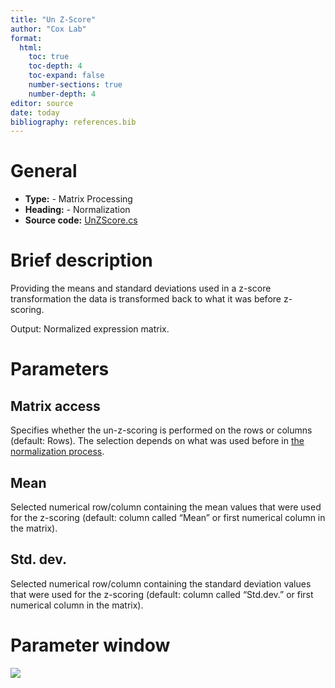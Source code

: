 ```yaml
---
title: "Un Z-Score"
author: "Cox Lab"
format: 
  html:
    toc: true
    toc-depth: 4
    toc-expand: false
    number-sections: true
    number-depth: 4
editor: source
date: today
bibliography: references.bib
---
```


# General

-   **Type:** - Matrix Processing
-   **Heading:** - Normalization
-   **Source code:** [UnZScore.cs](https://github.com/JurgenCox/perseus-plugins/blob/master/PerseusPluginLib/Norm/UnZScore.cs)

# Brief description

Providing the means and standard deviations used in a z-score transformation the data is transformed back to what it was before z-scoring.

Output: Normalized expression matrix.

```{=html}
<!-- This comment and the line above it must be preserved when editing this file!
The recommended sections are these, but they may be changed on a case by case basis.
===== Detailed description =====
===== Parameters =====
===== Theoretical background =====
===== Examples =====
Make changes only below this line! -->
```
# Parameters

## Matrix access

Specifies whether the un-z-scoring is performed on the rows or columns (default: Rows).
The selection depends on what was used before in [the normalization process](zscore.html).

## Mean

Selected numerical row/column containing the mean values that were used for the z-scoring (default: column called "Mean" or first numerical column in the matrix).

## Std. dev.

Selected numerical row/column containing the standard deviation values that were used for the z-scoring (default: column called "Std.dev." or first numerical column in the matrix).

# Parameter window

![](images/normalization-un-z-score-edited.png)

